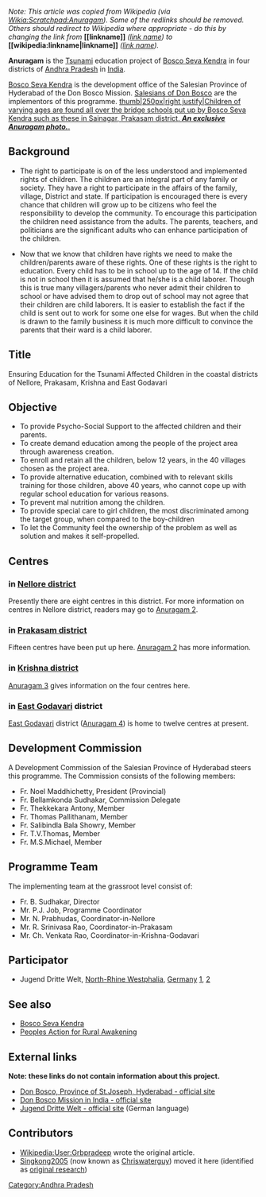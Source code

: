 ''Note: This article was copied from Wikipedia (via [[Wikia:Scratchpad:Anuragam]]). Some of the redlinks should be removed. Others should redirect to Wikipedia where appropriate - do this by changing the link from'' '''<nowiki>[[linkname]]</nowiki>''' ''([[link name]]) to'' '''<nowiki>[[wikipedia:linkname|linkname]]</nowiki>''' ''([[wikipedia:link name|link name]]).''


'''Anuragam''' is the [[Tsunami]] education project of [[Bosco Seva Kendra]] in four districts of [[Andhra Pradesh]] in [[India]].

[[Bosco Seva Kendra]] is the development office of the Salesian Province of Hyderabad of the Don Bosco Mission.  [[Salesians of Don Bosco]] are the implementors of this programme.
[[Image:Bridge school, Sainagar.jpg|thumb|250px|right justify|Children of varying ages are found all over the bridge schools put up by [[Bosco Seva Kendra]] such as these in Sainagar, [[Prakasam district]].  '''''An exclusive Anuragam photo.'''''.]]

==Background==
* The right to participate is on of the less understood and implemented rights of children. The children are an integral part of any family or society. They have a right to participate in the affairs of the family, village, District and state. If participation is encouraged there is every chance that children will grow up to be citizens who feel the responsibility to develop the community. To encourage this participation the children need assistance from the adults. The parents, teachers, and politicians are the significant adults who can enhance participation of the children. 

* Now that we know that children have rights we need to make the children/parents aware of these rights. One of these rights is the right to education. Every child has to be in school up to the age of 14. If the child is not in school then it is assumed that he/she is a child laborer. Though this is true many villagers/parents who never admit their children to school or have advised them to drop out of school may not agree that their children are child laborers. It is easier to establish the fact if the child is sent out to work for some one else for wages. But when the child is drawn to the family business it is much more difficult to convince the parents that their ward is a child laborer. 

==Title==
Ensuring Education for the Tsunami Affected Children in the coastal districts of Nellore, Prakasam, Krishna and East Godavari

==Objective==
* To provide Psycho-Social Support to the affected children and their parents.
* To create demand education among the people of the project area through awareness creation.
* To enroll and retain all the children, below 12 years, in the 40 villages chosen as the project area. 
* To provide alternative education, combined with to relevant skills training for those children, above 40 years, who cannot cope up with regular school education for various reasons.
* To prevent mal nutrition among the children.
* To provide special care to girl children, the most discriminated among the target group, when compared to the boy-children
* To let the Community feel the ownership of the problem as well as solution and makes it self-propelled.

==Centres==
===in [[Nellore district]]===
Presently there are eight centres in this district.  For more information on centres in Nellore district, readers may go to [[Anuragam 2]].
===in [[Prakasam district]]===
Fifteen centres have been put up here.   [[Anuragam 2]] has more information.
===in [[Krishna district]]===
[[Anuragam 3]] gives information on the four centres here.
===in [[East Godavari]] district===
[[East Godavari]] district ([[Anuragam 4]]) is home to twelve centres at present.
==Development Commission==
A Development Commission of the Salesian Province of Hyderabad steers this programme.  The Commission consists of the following members:
* Fr. Noel Maddhichetty, President (Provincial)
* Fr. Bellamkonda Sudhakar, Commission Delegate
* Fr. Thekkekara Antony, Member
* Fr. Thomas Pallithanam, Member
* Fr. Salibindla Bala Showry, Member
* Fr. T.V.Thomas, Member
* Fr. M.S.Michael, Member

==Programme Team==
The implementing team at the grassroot level consist of:
* Fr. B. Sudhakar, Director
* Mr. P.J. Job, Programme Coordinator
* Mr. N. Prabhudas, Coordinator-in-Nellore
* Mr. R. Srinivasa Rao, Coordinator-in-Prakasam
* Mr. Ch. Venkata Rao, Coordinator-in-Krishna-Godavari

==Participator==
* Jugend Dritte Welt, [[North-Rhine Westphalia]], [[Germany]] [http://de.wikipedia.org/wiki/Jugend_Dritte_Welt], [http://www.jugend-dritte-welt.de/]

==See also==
* [[Bosco Seva Kendra]]
* [[Peoples Action for Rural Awakening]]

==External links==
'''Note: these links do not contain information about this project.'''
* [http://www.donboscohyderabad.org Don Bosco, Province of St.Joseph, Hyderabad - official site]
* [http://www.donboscoindia.com Don Bosco Mission in India - official site]
* [http://www.jugend-dritte-welt.de Jugend Dritte Welt - official site] (German language)

==Contributors==
*[[Wikipedia:User:Grbpradeep]] wrote the original article. 
*[[User:Singkong2005|Singkong2005]] (now known as [[User:Chriswaterguy| Chriswaterguy]]) moved it here (identified as [[original research]])

[[Category:Andhra Pradesh]]